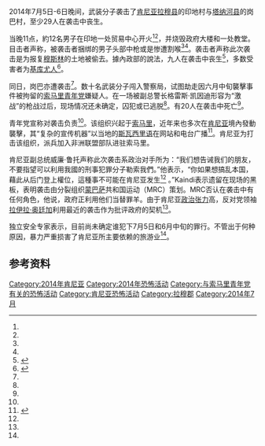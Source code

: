 {{Infobox civilian attack
| title       = 2014年肯尼亚恐怖袭击
| partof      =
| image       = 
| image_size  = 
| alt         = 
| caption     = 
| map         =
| map_size    =
| map_alt     =
| map_caption =
| location    = 肯尼亚[[拉穆郡|拉穆县]]和[[塔納河郡|塔纳河县]]
| target      =
| coordinates = 
| date        = 2014年7月6日
| time        = 
| timezone    = 
| type        = 
| fatalities  = 29
| injuries    = 
| victims     = <!-- or | victim      = -->
| perpetrators= [[索马里青年党|索马里青年党]]或[[蒙萨巴共和国运动|蒙萨巴共和国运动]]
| weapons     = 枪支、利刃
| numparts    = <!-- or | numpart     = -->
| dfens       = <!-- or | dfen        = -->
| motive      =
}}
2014年7月5日-6日晚间，武装分子袭击了[[肯尼亚|肯尼亚]][[拉穆郡|拉穆县]]的印地村与[[塔納河郡|塔纳河县]]的岗巴村，至少29人在袭击中丧生。

当晚11点，約12名男子在印地一处贸易中心开火<ref name=BBC /><ref name=NYT />，并烧毁政府大楼和一处教堂。目击者声称，被袭击者捆绑的男子头部中枪或是惨遭割喉<ref name=NYT /><ref name=Reuters />。袭击者声称此次袭击是为报复[[穆斯林|穆斯林]]的土地被偷去。據內政部的說法，九人在袭击中丧生<ref name=Reuters>{{cite news|last1=Akwiri|first1=Joseph|title=Gunmen kill at least 29 in latest raids on Kenyan coast|url=http://www.reuters.com/article/2014/07/06/us-kenya-attacks-idUSKBN0FB05R20140706|publisher=Reuters|accessdate=7 July 2014|archive-date=2015-11-25|archive-url=https://web.archive.org/web/20151125203046/http://www.reuters.com/article/2014/07/06/us-kenya-attacks-idUSKBN0FB05R20140706|dead-url=no}}</ref>，多数受害者为[[基库尤人|基库尤人]]<ref name=NYT>{{cite news|title=Gruesome Attacks in Kenyan Villages Heighten Fears of a Nation on Edge|author=Jeffry Gettleman|date=6 July 2014|url=http://www.nytimes.com/2014/07/07/world/africa/deadly-attacks-in-kenya.html|work=New York Times|accessdate=7 July 2014|archive-date=2020-11-11|archive-url=https://web.archive.org/web/20201111200444/http://www.nytimes.com/2014/07/07/world/africa/deadly-attacks-in-kenya.html|dead-url=no}}</ref>。

同日，岗巴亦遭袭击<ref name=NYT />。数十名武装分子闯入警察局，试图劫走因六月中旬襲擊事件被拘留的[[索马里青年党|索马里青年党]]嫌疑人。在一场被副总警长格雷斯·凯因迪形容为“激战”的枪战过后，现场情况还未确定，囚犯或已逃脱<ref name=BBC />。有20人在袭击中死亡<ref name=Reuters />。

青年党宣称对袭击负责<ref name=Reuters />。该组织兴起于[[索马里|索马里]]，近年来也多次在[[肯尼亚|肯尼亚]]境內發動襲擊，其“复杂的宣传机器”以当地的[[斯瓦西里语|斯瓦西里语]]在网站和电台广播<ref name=BBC>{{cite news|title=Kenyan coastal region of Lamu hit by deadly attacks|url=http://www.bbc.com/news/world-africa-28181246|publisher=BBC|accessdate=7 July 2014|archive-date=2020-11-12|archive-url=https://web.archive.org/web/20201112015925/https://www.bbc.com/news/world-africa-28181246|dead-url=no}}</ref>。肯尼亚为打击该组织，派兵加入非洲联盟部队进驻索马里。

肯尼亚副总统威廉·鲁托声称此次袭击系政治对手所为：“我们想告诫我们的朋友，不要指望可以利用我國的刑事犯罪分子勒索我們。”他表示，“你如果想搞乱本国，藉此从后门登上權位，這種事不可能在肯尼亚发生<ref name=Reuters /> 。”Kaindi表示遗留在现场的黑板，表明袭击由分裂组织[[蒙巴萨|蒙巴萨]]共和国运动（MRC）策划。MRC否认在袭击中有任何角色，他说，政府正利用他们当替罪羊。由于肯尼亚[[政治张力|政治张力]]高，反对党领袖[[拉伊拉·奥廷加|拉伊拉·奥廷加]]利用最近的袭击作为批评政府的契机<ref name=Reuters />。

独立安全专家表示，目前尚未确定谁犯下7月5日和6月中旬的罪行。不管出于何种原因，暴力严重损害了肯尼亚所主要依赖的旅游业<ref name=NYT />。

== 参考资料 ==
{{reflist}}

[[Category:2014年肯尼亚|Category:2014年肯尼亚]]
[[Category:2014年恐怖活动|Category:2014年恐怖活动]]
[[Category:与索马里青年党有关的恐怖活动|Category:与索马里青年党有关的恐怖活动]]
[[Category:肯尼亚恐怖活动|Category:肯尼亚恐怖活动]]
[[Category:拉穆郡|Category:拉穆郡]]
[[Category:2014年7月|Category:2014年7月]]